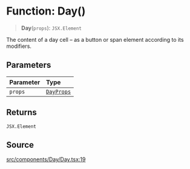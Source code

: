 # Function: Day()

> **Day**(`props`): `JSX.Element`

The content of a day cell – as a button or span element according to its
modifiers.

## Parameters

| Parameter | Type |
| :------ | :------ |
| `props` | [`DayProps`](/api/latest/interfaces/DayProps.mdx) |

## Returns

`JSX.Element`

## Source

[src/components/Day/Day.tsx:19](https://github.com/gpbl/react-day-picker/blob/6515ed496/src/components/Day/Day.tsx#L19)
